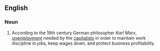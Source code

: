 {{wikipedia|Unemployment types}}
==English==

===Noun===
{{en-noun|sg=[[Marxian]] [[unemployment]]|-}}

# {{economics}} According to the 19th century German philosopher ''Karl Marx'', [[unemployment]] needed by the [[capitalist|capitalists]] in order to maintain work discipline in jobs, keep wages down, and protect business profitability.